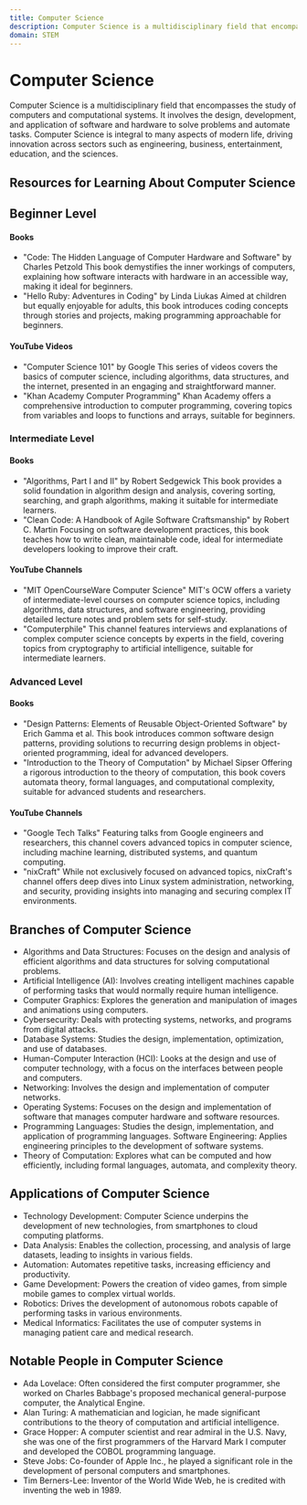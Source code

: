 ```yaml
---
title: Computer Science
description: Computer Science is a multidisciplinary field that encompasses the study of computers and computational systems.
domain: STEM
---
```


# Computer Science

Computer Science is a multidisciplinary field that encompasses the study of computers and computational systems. It involves the design, development, and application of software and hardware to solve problems and automate tasks. Computer Science is integral to many aspects of modern life, driving innovation across sectors such as engineering, business, entertainment, education, and the sciences.

## Resources for Learning About Computer Science

## Beginner Level

#### Books
- "Code: The Hidden Language of Computer Hardware and Software" by Charles Petzold
This book demystifies the inner workings of computers, explaining how software interacts with hardware in an accessible way, making it ideal for beginners.
- "Hello Ruby: Adventures in Coding" by Linda Liukas
Aimed at children but equally enjoyable for adults, this book introduces coding concepts through stories and projects, making programming approachable for beginners.
#### YouTube Videos
- "Computer Science 101" by Google
This series of videos covers the basics of computer science, including algorithms, data structures, and the internet, presented in an engaging and straightforward manner.
- "Khan Academy Computer Programming"
Khan Academy offers a comprehensive introduction to computer programming, covering topics from variables and loops to functions and arrays, suitable for beginners.

### Intermediate Level
#### Books
- "Algorithms, Part I and II" by Robert Sedgewick
This book provides a solid foundation in algorithm design and analysis, covering sorting, searching, and graph algorithms, making it suitable for intermediate learners.
- "Clean Code: A Handbook of Agile Software Craftsmanship" by Robert C. Martin
Focusing on software development practices, this book teaches how to write clean, maintainable code, ideal for intermediate developers looking to improve their craft.
#### YouTube Channels
- "MIT OpenCourseWare Computer Science"
MIT's OCW offers a variety of intermediate-level courses on computer science topics, including algorithms, data structures, and software engineering, providing detailed lecture notes and problem sets for self-study.
- "Computerphile"
This channel features interviews and explanations of complex computer science concepts by experts in the field, covering topics from cryptography to artificial intelligence, suitable for intermediate learners.

### Advanced Level
#### Books
- "Design Patterns: Elements of Reusable Object-Oriented Software" by Erich Gamma et al.
This book introduces common software design patterns, providing solutions to recurring design problems in object-oriented programming, ideal for advanced developers.
- "Introduction to the Theory of Computation" by Michael Sipser
Offering a rigorous introduction to the theory of computation, this book covers automata theory, formal languages, and computational complexity, suitable for advanced students and researchers.
#### YouTube Channels
- "Google Tech Talks"
Featuring talks from Google engineers and researchers, this channel covers advanced topics in computer science, including machine learning, distributed systems, and quantum computing.
- "nixCraft"
While not exclusively focused on advanced topics, nixCraft's channel offers deep dives into Linux system administration, networking, and security, providing insights into managing and securing complex IT environments.

## Branches of Computer Science
- Algorithms and Data Structures: Focuses on the design and analysis of efficient algorithms and data structures for solving computational problems.
- Artificial Intelligence (AI): Involves creating intelligent machines capable of performing tasks that would normally require human intelligence.
- Computer Graphics: Explores the generation and manipulation of images and animations using computers.
- Cybersecurity: Deals with protecting systems, networks, and programs from digital attacks.
- Database Systems: Studies the design, implementation, optimization, and use of databases.
- Human-Computer Interaction (HCI): Looks at the design and use of computer technology, with a focus on the interfaces between people and computers.
- Networking: Involves the design and implementation of computer networks.
- Operating Systems: Focuses on the design and implementation of software that manages computer hardware and software resources.
- Programming Languages: Studies the design, implementation, and application of programming languages.
Software Engineering: Applies engineering principles to the development of software systems.
- Theory of Computation: Explores what can be computed and how efficiently, including formal languages, automata, and complexity theory.

## Applications of Computer Science
- Technology Development: Computer Science underpins the development of new technologies, from smartphones to cloud computing platforms.
- Data Analysis: Enables the collection, processing, and analysis of large datasets, leading to insights in various fields.
- Automation: Automates repetitive tasks, increasing efficiency and productivity.
- Game Development: Powers the creation of video games, from simple mobile games to complex virtual worlds.
- Robotics: Drives the development of autonomous robots capable of performing tasks in various environments.
- Medical Informatics: Facilitates the use of computer systems in managing patient care and medical research.

## Notable People in Computer Science
- Ada Lovelace: Often considered the first computer programmer, she worked on Charles Babbage's proposed mechanical general-purpose computer, the Analytical Engine.
- Alan Turing: A mathematician and logician, he made significant contributions to the theory of computation and artificial intelligence.
- Grace Hopper: A computer scientist and rear admiral in the U.S. Navy, she was one of the first programmers of the Harvard Mark I computer and developed the COBOL programming language.
- Steve Jobs: Co-founder of Apple Inc., he played a significant role in the development of personal computers and smartphones.
- Tim Berners-Lee: Inventor of the World Wide Web, he is credited with inventing the web in 1989.